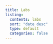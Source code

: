 ```yaml
---
title: Labs
listing:
  contents: labs
  sort: "date desc"
  type: default
  categories: false
---
```


\

